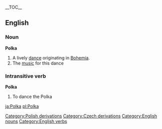 {{wikipedia}}
__TOC__
==English==
===Noun===
'''Polka'''
#A lively [[dance]] originating in [[Bohemia]].
#The [[music]] for this dance
===Intransitive verb===
'''Polka'''
#To dance the Polka
[[Category:Polish derivations]]
[[Category:Czech derivations]]
[[Category:English nouns]]
[[Category:English verbs]]

[[ja:Polka]]
[[pl:Polka]]